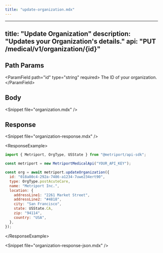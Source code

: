 ```yaml
---
title: "update-organization.mdx"
---
```


---
title: "Update Organization"
description: "Updates your Organization's details."
api: "PUT /medical/v1/organization/{id}"
---

## Path Params

&lt;ParamField path="id" type="string" required&gt;
  The ID of your organization.
&lt;/ParamField&gt;

## Body

&lt;Snippet file="organization.mdx" /&gt;

## Response

&lt;Snippet file="organization-response.mdx" /&gt;

&lt;ResponseExample&gt;

```javascript Metriport SDK
import { Metriport, OrgType, USState } from "@metriport/api-sdk";

const metriport = new MetriportMedicalApi("YOUR_API_KEY");

const org = await metriport.updateOrganization({
  id: "018a80c4-292a-7486-a1234-7uwe234ert90",
  type: OrgType.postAcuteCare,
  name: "Metriport Inc.",
  location: {
    addressLine1: "2261 Market Street",
    addressLine2: "#4818",
    city: "San Francisco",
    state: USState.CA,
    zip: "94114",
    country: "USA",
  },
});
```

&lt;/ResponseExample&gt;

&lt;Snippet file="organization-response-json.mdx" /&gt;
